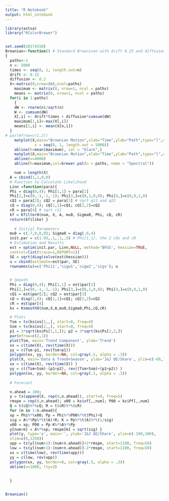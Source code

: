 ```yaml
---
title: "R Notebook"
output: html_notebook
---
```

```r
library(astsa)
library("RColorBrewer")
```

```r

```



```r
set.seed(20174558)
Brownian<-function() # Standard Browninan with drift 0.25 and diffusion 0.5
{
  paths<-1
  n <- 5000
  times <- seq(0, 1, length.out=n)
  drift <- 0.15
  diffusion <- 0.2
  X<-matrix(0,nrow=(n),ncol=paths)
	maximum <- matrix(0, nrow=1, ncol = paths)
	means <- matrix(0, nrow=1, ncol = paths)	
  for(i in 1:paths)
    {
    dW <- rnorm(n)/sqrt(n)
    W <- cumsum(dW)
    X[,i] <- drift*times + diffusion*cumsum(dW)
    maximum[1,i]<-max(X[,i])
    means[1,i] <- mean(X[n,i])
  }
# par(mfrow=c(1,2))
	matplot(X,main="Brownian Motion",xlab="Time",ylab="Path",type="l",col=brewer.pal(n = paths, name = "Spectral"),
	         x = seq(0, 1, length.out = 5000))
	abline(h=mean(maximum), col = "black",)
	matplot(X,main="Brownian Motion",xlab="Time",ylab="Path",type="l",col=brewer.pal(n = paths, name = "Spectral"))
	abline(v=4000)
	abline(h=maximum,col=brewer.pal(n = paths, name = "Spectral"))

	num = length(X)
  A = cbind(1,1,0,0)
  # Function to Calculate Likelihood
  Linn =function(para){
  Phi = diag(0,4); Phi[1,1] = para[1]
  Phi[2,]=c(0,-1,-1,-1); Phi[3,]=c(0,1,0,0); Phi[4,]=c(0,0,1,0)
  cQ1 = para[2]; cQ2 = para[3] # sqrt q11 and q22
  cQ = diag(0,4); cQ[1,1]=cQ1; cQ[2,2]=cQ2
  cR = para[4] # sqrt r11
  kf = Kfilter0(num, X, A, mu0, Sigma0, Phi, cQ, cR)
  return(kf$like) }
	
	# Initial Parameters
  mu0 = c(.7,0,0,0); Sigma0 = diag(.6,4)
  init.par = c(1.03,.1,.1,.5) # Phi[1,1], the 2 cQs and cR
  # Estimation and Results
  est = optim(init.par, Linn,NULL, method='BFGS', hessian=TRUE,
  control=list(trace=1,REPORT=1))
  SE = sqrt(diag(solve(est$hessian)))
  u = cbind(estimate=est$par, SE)
  rownames(u)=c('Phi11','sigw1','sigw2','sigv'); u
  

  # Smooth
  Phi = diag(0,4); Phi[1,1] = est$par[1]
  Phi[2,]=c(0,-1,-1,-1); Phi[3,]=c(0,1,0,0); Phi[4,]=c(0,0,1,0)
  cQ1 = est$par[2]; cQ2 = est$par[3]
  cQ = diag(1,4); cQ[1,1]=cQ1; cQ[2,2]=cQ2
  cR = est$par[4]
  ks = Ksmooth0(num,X,A,mu0,Sigma0,Phi,cQ,cR)

  # Plots
  Tsm = ts(ks$xs[1,,], start=0, freq=4) 
  Ssm = ts(ks$xs[2,,], start=0, freq=4)
  p1 = 3*sqrt(ks$Ps[1,1,]); p2 = 3*sqrt(ks$Ps[2,2,])
  par(mfrow=c(2,1))
  plot(Tsm, main='Trend Component', ylab='Trend')
  xx = c(time(X), rev(time(X)))
  yy = c(Tsm-p1, rev(Tsm+p1))
  polygon(xx, yy, border=NA, col=gray(.5, alpha = .3))
  plot(X, main='Data & Trend+Season', ylab='J&J QE/Share', ylim=c(-60,130))
  xx = c(time(X), rev(time(X)) )
  yy = c((Tsm+Ssm)-(p1+p2), rev((Tsm+Ssm)+(p1+p2)) )
  polygon(xx, yy, border=NA, col=gray(.5, alpha = .3))
  
  # Forecast

  n.ahead = 100;
  y = ts(append(X, rep(0,n.ahead)), start=0, freq=5)
  rmspe = rep(0,n.ahead); x00 = ks$xf[,,num]; P00 = ks$Pf[,,num]
  Q = t(cQ)%*%cQ; R = t(cR)%*%(cR)
  for (m in 1:n.ahead){
  xp = Phi%*%x00; Pp = Phi%*%P00%*%t(Phi)+Q
  sig = A%*%Pp%*%t(A)+R; K = Pp%*%t(A)%*%(1/sig)
  x00 = xp; P00 = Pp-K%*%A%*%Pp
  y[num+m] = A%*%xp; rmspe[m] = sqrt(sig) }
  plot(y, type='o', main='', ylab='J&J QE/Share', ylim=c(-100,300),
  xlim=c(0,1250))
  upp = ts(y[(num+1):(num+n.ahead)]+2*rmspe, start=1100, freq=50)
  low = ts(y[(num+1):(num+n.ahead)]-2*rmspe, start=1100, freq=50)
  xx = c(time(low), rev(time(upp)))
  yy = c(low, rev(upp))
  polygon(xx, yy, border=8, col=gray(.5, alpha = .3))
  abline(v=1000, lty=3)
  
  
  }


Brownian()

```


